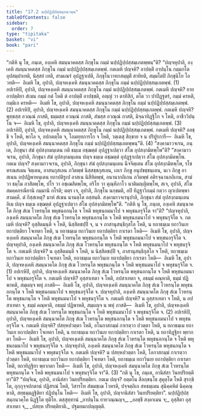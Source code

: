 ```yaml
---
title: "17.2 นปฺปฏิปฺปสฺสมฺภนวคฺค"
tableOfContents: false
sidebar:
  order: 7
type: "tipitaka"
basket: "vi"
book: "pari"
---
```



<DynamicBreadcrumb />

<Division number="420" book="pari">

<Paragraph number="1960" book="pari">
“กติหิ นุ โข, ภนฺเต, องฺเคหิ สมนฺนาคตสฺส ภิกฺขุโน กมฺมํ นปฺปฏิปฺปสฺสมฺเภตพฺพนฺ”ติ?
</Paragraph>

<Paragraph number="1961" book="pari">
“ปญฺจหุปาลิ, องฺเคหิ สมนฺนาคตสฺส ภิกฺขุโน กมฺมํ นปฺปฏิปฺปสฺสมฺเภตพฺพํ. กตเมหิ ปญฺจหิ? อาปตฺติํ อาปนฺโน กมฺมกโต อุปสมฺปาเทติ, นิสฺสยํ เทติ, สามเณรํ อุปฏฺฐาเปติ, ภิกฺขุโนวาทกสมฺมุติํ สาทิยติ, สมฺมโตปิ ภิกฺขุนิโย โอวทติ—  อิเมหิ โข, อุปาลิ, ปญฺจหงฺเคหิ สมนฺนาคตสฺส ภิกฺขุโน กมฺมํ นปฺปฏิปฺปสฺสมฺเภตพฺพํ. (1)
</Paragraph>

<Paragraph number="1962" book="pari">
อปเรหิปิ, อุปาลิ, ปญฺจหงฺเคหิ สมนฺนาคตสฺส ภิกฺขุโน กมฺมํ นปฺปฏิปฺปสฺสมฺเภตพฺพํ. กตเมหิ ปญฺจหิ? ยาย อาปตฺติยา สํเฆน กมฺมํ กตํ โหติ ตํ อาปตฺติํ อาปชฺชติ, อญฺญํ วา ตาทิสิกํ, ตโต วา ปาปิฏฺฐตรํ, กมฺมํ ครหติ, กมฺมิเก ครหติ—  อิเมหิ โข, อุปาลิ, ปญฺจหงฺเคหิ สมนฺนาคตสฺส ภิกฺขุโน กมฺมํ นปฺปฏิปฺปสฺสมฺเภตพฺพํ. (2)
</Paragraph>

<Paragraph number="1963" book="pari">
อปเรหิปิ, อุปาลิ, ปญฺจหงฺเคหิ สมนฺนาคตสฺส ภิกฺขุโน กมฺมํ นปฺปฏิปฺปสฺสมฺเภตพฺพํ. กตเมหิ ปญฺจหิ? พุทฺธสฺส อวณฺณํ ภาสติ, ธมฺมสฺส อวณฺณํ ภาสติ, สํฆสฺส อวณฺณํ ภาสติ, มิจฺฉาทิฏฺฐิโก จ โหติ, อาชีววิปนฺโน จ—  อิเมหิ โข, อุปาลิ, ปญฺจหงฺเคหิ สมนฺนาคตสฺส ภิกฺขุโน กมฺมํ นปฺปฏิปฺปสฺสมฺเภตพฺพํ. (3)
</Paragraph>

<Paragraph number="1964" book="pari">
อปเรหิปิ, อุปาลิ, ปญฺจหงฺเคหิ สมนฺนาคตสฺส ภิกฺขุโน กมฺมํ นปฺปฏิปฺปสฺสมฺเภตพฺพํ. กตเมหิ ปญฺจหิ? อลชฺชี จ โหติ, พาโล จ, อปกตตฺโต จ, โอมทฺทการโก จ โหติ, วตฺเตสุ สิกฺขาย จ น ปริปูรการี—  อิเมหิ โข, อุปาลิ, ปญฺจหงฺเคหิ สมนฺนาคตสฺส ภิกฺขุโน กมฺมํ นปฺปฏิปฺปสฺสมฺเภตพฺพนฺ”ติ. (4)
</Paragraph>

</Division>
<Division number="421" book="pari">

<Paragraph number="1965" book="pari">
“สงฺคามาวจเรน, ภนฺเต, ภิกฺขุนา สํฆํ อุปสงฺกมนฺเตน กติ ธมฺเม อชฺฌตฺตํ อุปฏฺฐาเปตฺวา สํโฆ อุปสงฺกมิตพฺโพ”ติ?
</Paragraph>

<Paragraph number="1966" book="pari">
“สงฺคามาวจเรน, อุปาลิ, ภิกฺขุนา สํฆํ อุปสงฺกมนฺเตน ปญฺจ ธมฺเม อชฺฌตฺตํ อุปฏฺฐาเปตฺวา สํโฆ อุปสงฺกมิตพฺโพ. กตเม ปญฺจ? สงฺคามาวจเรน, อุปาลิ, ภิกฺขุนา สํฆํ อุปสงฺกมนฺเตน นีจจิตฺเตน สํโฆ อุปสงฺกมิตพฺโพ, รโชหรณสเมน จิตฺเตน, อาสนกุสเลน ภวิตพฺพํ นิสฺสชฺชกุสเลน, เถเร ภิกฺขู อนุปขชฺชนฺเตน, นเว ภิกฺขู อาสเนน อปฺปฏิพาหนฺเตน ยถาปติรูเป อาสเน นิสีทิตพฺพํ, อนานากถิเกน ภวิตพฺพํ อติรจฺฉานกถิเกน, สามํ วา ธมฺโม ภาสิตพฺโพ, ปโร วา อชฺเฌสิตพฺโพ, อริโย วา ตุณฺหีภาโว นาติมญฺญิตพฺโพ, สเจ, อุปาลิ, สํโฆ สมคฺคกรณียานิ กมฺมานิ กโรติ; ตตฺร เจ, อุปาลิ, ภิกฺขุโน นกฺขมติ, อปิ ทิฏฺฐาวิกมฺมํ กตฺวา ญาเปตพฺพา สามคฺคี. ตํ กิสฺสเหตุ? มาหํ สํเฆน นานตฺโต อสฺสนฺติ. สงฺคามาวจเรนุปาลิ, ภิกฺขุนา สํฆํ อุปสงฺกมนฺเตน อิเม ปญฺจ ธมฺเม อชฺฌตฺตํ อุปฏฺฐาเปตฺวา สํโฆ อุปสงฺกมิตพฺโพ”ติ.
</Paragraph>

</Division>
<Division number="422" book="pari">

<Paragraph number="1967" book="pari">
“กติหิ นุ โข, ภนฺเต, องฺเคหิ สมนฺนาคโต ภิกฺขุ สํเฆ โวหรนฺโต พหุชนอกนฺโต จ โหติ พหุชนอมนาโป จ พหุชนอรุจิโต จา”ติ?
</Paragraph>

<Paragraph number="1968" book="pari">
“ปญฺจหุปาลิ, องฺเคหิ สมนฺนาคโต ภิกฺขุ สํเฆ โวหรนฺโต พหุชนอกนฺโต จ โหติ พหุชนอมนาโป จ พหุชนรุจิโต จ. กตเมหิ ปญฺจหิ? อุสฺสิตมนฺตี จ โหติ, นิสฺสิตชปฺปี จ, น จ ภาสานุสนฺธิกุสโล โหติ, น ยถาธมฺเม ยถาวินเย ยถาปตฺติยา โจเทตา โหติ, น ยถาธมฺเม ยถาวินเย ยถาปตฺติยา กาเรตา โหติ—  อิเมหิ โข, อุปาลิ, ปญฺจหงฺเคหิ สมนฺนาคโต ภิกฺขุ สํเฆ โวหรนฺโต พหุชนอกนฺโต จ โหติ พหุชนอมนาโป จ พหุชนอรุจิโต จ. ปญฺจหุปาลิ, องฺเคหิ สมนฺนาคโต ภิกฺขุ สํเฆ โวหรนฺโต พหุชนกนฺโต จ โหติ พหุชนมนาโป จ พหุชนรุจิโต จ. กตเมหิ ปญฺจหิ? น อุสฺสิตมนฺตี จ โหติ, น นิสฺสิตชปฺปี จ, ภาสานุสนฺธิกุสโล จ โหติ, ยถาธมฺเม ยถาวินเย ยถาปตฺติยา โจเทตา โหติ, ยถาธมฺเม ยถาวินเย ยถาปตฺติยา กาเรตา โหติ—  อิเมหิ โข, อุปาลิ, ปญฺจหงฺเคหิ สมนฺนาคโต ภิกฺขุ สํเฆ โวหรนฺโต พหุชนกนฺโต จ โหติ พหุชนมนาโป จ พหุชนรุจิโต จ. (1)
</Paragraph>

<Paragraph number="1969" book="pari">
อปเรหิปิ, อุปาลิ, ปญฺจหงฺเคหิ สมนฺนาคโต ภิกฺขุ สํเฆ โวหรนฺโต พหุชนอกนฺโต จ โหติ พหุชนอมนาโป จ พหุชนอรุจิโต จ. กตเมหิ ปญฺจหิ? อุสฺสาเทตา จ โหติ, อปสาเทตา จ, อธมฺมํ คณฺหาติ, ธมฺมํ ปฏิพาหติ, สมฺผญฺจ พหุํ ภาสติ—  อิเมหิ โข, อุปาลิ, ปญฺจหงฺเคหิ สมนฺนาคโต ภิกฺขุ สํเฆ โวหรนฺโต พหุชนอกนฺโต จ โหติ พหุชนอมนาโป จ พหุชนอรุจิโต จ. ปญฺจหุปาลิ, องฺเคหิ สมนฺนาคโต ภิกฺขุ สํเฆ โวหรนฺโต พหุชนกนฺโต จ โหติ พหุชนมนาโป จ พหุชนรุจิโต จ. กตเมหิ ปญฺจหิ? น อุสฺสาเทตา จ โหติ, น อปสาเทตา จ, ธมฺมํ คณฺหาติ, อธมฺมํ ปฏิพาหติ, สมฺผญฺจ น พหุํ ภาสติ—  อิเมหิ โข, อุปาลิ, ปญฺจหงฺเคหิ สมนฺนาคโต ภิกฺขุ สํเฆ โวหรนฺโต พหุชนกนฺโต จ โหติ พหุชนมนาโป จ พหุชนรุจิโต จ. (2)
</Paragraph>

<Paragraph number="1970" book="pari">
อปเรหิปิ, อุปาลิ, ปญฺจหงฺเคหิ สมนฺนาคโต ภิกฺขุ สํเฆ โวหรนฺโต พหุชนอกนฺโต จ โหติ พหุชนอมนาโป จ พหุชนอรุจิโต จ. กตเมหิ ปญฺจหิ? ปสยฺหปวตฺตา โหติ, อโนกาสกมฺมํ กาเรตฺวา ปวตฺตา โหติ, น ยถาธมฺเม ยถาวินเย ยถาปตฺติยา โจเทตา โหติ, น ยถาธมฺเม ยถาวินเย ยถาปตฺติยา กาเรตา โหติ, น ยถาทิฏฺฐิยา พฺยากตา โหติ—  อิเมหิ โข, อุปาลิ, ปญฺจหงฺเคหิ สมนฺนาคโต ภิกฺขุ สํเฆ โวหรนฺโต พหุชนอกนฺโต จ โหติ พหุชนอมนาโป จ พหุชนอรุจิโต จ. ปญฺจหุปาลิ, องฺเคหิ สมนฺนาคโต ภิกฺขุ สํเฆ โวหรนฺโต พหุชนกนฺโต จ โหติ พหุชนมนาโป จ พหุชนรุจิโต จ. กตเมหิ ปญฺจหิ? น ปสยฺหปวตฺตา โหติ, โอกาสกมฺมํ กาเรตฺวา ปวตฺตา โหติ, ยถาธมฺเม ยถาวินเย ยถาปตฺติยา โจเทตา โหติ, ยถาธมฺเม ยถาวินเย ยถาปตฺติยา กาเรตา โหติ, ยถาทิฏฺฐิยา พฺยากตา โหติ—  อิเมหิ โข, อุปาลิ, ปญฺจหงฺเคหิ สมนฺนาคโต ภิกฺขุ สํเฆ โวหรนฺโต พหุชนกนฺโต จ โหติ พหุชนมนาโป จ พหุชนรุจิโต จา”ติ. (3)
</Paragraph>

</Division>
<Division number="423" book="pari">

<Paragraph number="1971" book="pari">
“กติ นุ โข, ภนฺเต, อานิสํสา วินยปริยตฺติยา”ติ?
</Paragraph>

<Paragraph number="1972" book="pari">
“ปญฺจิเม, อุปาลิ, อานิสํสา วินยปริยตฺติยา. กตเม ปญฺจ? อตฺตโน สีลกฺขนฺโธ สุคุตฺโต โหติ สุรกฺขิโต, กุกฺกุจฺจปกตานํ ปฏิสรณํ โหติ, วิสารโท สํฆมชฺเฌ โวหรติ, ปจฺจตฺถิเก สหธมฺเมน สุนิคฺคหิตํ นิคฺคณฺหาติ, สทฺธมฺมฏฺฐิติยา ปฏิปนฺโน โหติ—  อิเมหิ โข, อุปาลิ, ปญฺจานิสํสา วินยปริยตฺติยา”.

</Paragraph>
</Division>

<Paragraph number="1973" type="center" book="pari">
นปฺปฏิปฺปสฺสมฺภนวคฺโค นิฏฺฐิโต ทุติโย.



</Paragraph>

<Paragraph number="1974" type="center" book="pari">
ตสฺสุทฺทานํ


</Paragraph>

<Paragraph number="1975" type="verses" book="pari">
_อาปนฺโน ยายวณฺณญฺจ,_  
_อลชฺชี สงฺคาเมน จ;_  
อุสฺสิตา อุสฺสาเทตา จ,_  
_ปสยฺห ปริยตฺติยาติ._  


</Paragraph>

<Paragraph number="1976" type="center" book="pari">
ปฐมยมกปญฺญตฺติ.
</Paragraph>